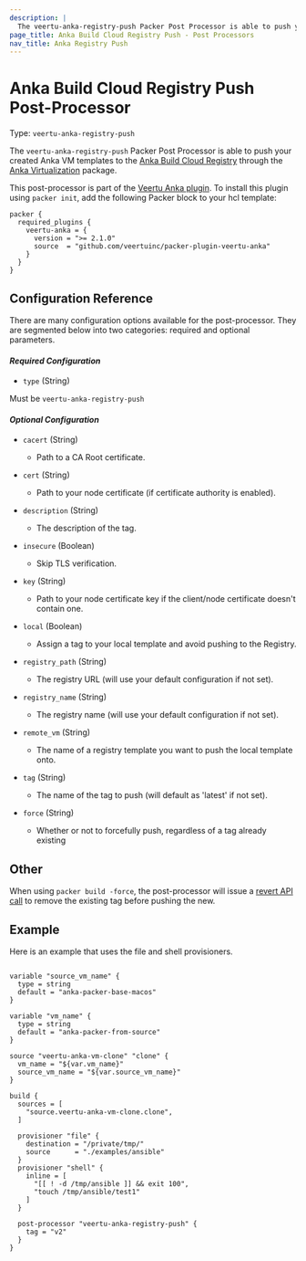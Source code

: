 ```yaml
---
description: |
  The veertu-anka-registry-push Packer Post Processor is able to push your created VM template to the Anka Build Cloud Registry.
page_title: Anka Build Cloud Registry Push - Post Processors
nav_title: Anka Registry Push
---
```


# Anka Build Cloud Registry Push Post-Processor

Type: `veertu-anka-registry-push`

The `veertu-anka-registry-push` Packer Post Processor is able to push your created Anka VM templates to the [Anka Build Cloud Registry](https://veertu.com/anka-build/) through the [Anka Virtualization](https://veertu.com/technology/) package.

This post-processor is part of the [Veertu Anka plugin](https://github.com/veertuinc/packer-plugin-veertu-anka). To install this plugin using `packer init`, add the following Packer block to your hcl template:

```hcl
packer {
  required_plugins {
    veertu-anka = {
      version = ">= 2.1.0"
      source  = "github.com/veertuinc/packer-plugin-veertu-anka"
    }
  }
}
```

## Configuration Reference

There are many configuration options available for the post-processor. They are
segmented below into two categories: required and optional parameters.

#### _**Required Configuration**_

* `type` (String)

Must be `veertu-anka-registry-push`

#### _**Optional Configuration**_

* `cacert` (String)
  * Path to a CA Root certificate.

* `cert` (String)
  * Path to your node certificate (if certificate authority is enabled).

* `description` (String)
  * The description of the tag.

* `insecure` (Boolean)
  * Skip TLS verification.

* `key` (String)
  * Path to your node certificate key if the client/node certificate doesn't contain one.

* `local` (Boolean)
  * Assign a tag to your local template and avoid pushing to the Registry.

* `registry_path` (String)
  * The registry URL (will use your default configuration if not set).

* `registry_name` (String)
  * The registry name (will use your default configuration if not set).

* `remote_vm` (String)
  * The name of a registry template you want to push the local template onto.

* `tag` (String)
  * The name of the tag to push (will default as 'latest' if not set).

* `force` (String)
  * Whether or not to forcefully push, regardless of a tag already existing

## Other 

When using `packer build -force`, the post-processor will issue a [revert API call](https://docs.veertu.com/anka/anka-build-cloud/working-with-registry-and-api/#revert) to remove the existing tag before pushing the new.

## Example

Here is an example that uses the file and shell provisioners.

```hcl

variable "source_vm_name" {
  type = string
  default = "anka-packer-base-macos"
}

variable "vm_name" {
  type = string
  default = "anka-packer-from-source"
}

source "veertu-anka-vm-clone" "clone" {
  vm_name = "${var.vm_name}"
  source_vm_name = "${var.source_vm_name}"
}

build {
  sources = [
    "source.veertu-anka-vm-clone.clone",
  ]
  
  provisioner "file" {
    destination = "/private/tmp/"
    source      = "./examples/ansible"
  }
  provisioner "shell" {
    inline = [
      "[[ ! -d /tmp/ansible ]] && exit 100",
      "touch /tmp/ansible/test1"
    ]
  }

  post-processor "veertu-anka-registry-push" {
    tag = "v2"
  }
}

```
